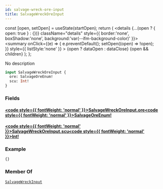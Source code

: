 ```yaml
---
id: salvage-wreck-ore-input
title: SalvageWreckOreInput
---
```









  const [open, setOpen] = useState(startOpen);
  return (
    <details {...(open ? { open: true } : {})} className="details" style={{ border:'none', boxShadow:'none', background:'var(--ifm-background-color)' }}>
      <summary
        onClick={(e) => {
          e.preventDefault();
          setOpen((open) => !open);
        }}
        style={{ listStyle:'none' }}
      >
      {open ? dataOpen : dataClose}
      </summary>
      {open && children}
    </details>
  );
};








No description


```graphql
input SalvageWreckOreInput {
  ore: SalvageOreEnum!
  scu: Int!
}
```




### Fields

#### [<code style={{ fontWeight: 'normal' }}>SalvageWreckOreInput.<b>ore</b></code>](#)<Bullet />[<code style={{ fontWeight: 'normal' }}><b>SalvageOreEnum!</b></code>](/api/types/enums/salvage-ore-enum.mdx) <Badge class="badge badge--secondary badge--non_null" text="non-null"/> <Badge class="badge badge--secondary " text="enum"/> 



#### [<code style={{ fontWeight: 'normal' }}>SalvageWreckOreInput.<b>scu</b></code>](#)<Bullet />[<code style={{ fontWeight: 'normal' }}><b>Int!</b></code>](/api/types/scalars/int.mdx) <Badge class="badge badge--secondary badge--non_null" text="non-null"/> <Badge class="badge badge--secondary " text="scalar"/> 





### Example


```graphql
{}
```




### Member Of

[`SalvageWreckInput`](/api/types/inputs/salvage-wreck-input.mdx)  <Badge class="badge badge--secondary badge--relation" text="input"/>
